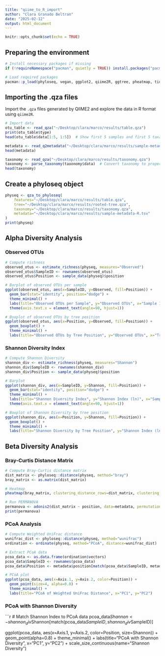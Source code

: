 ```yaml
---
title: "qiime_to_R_import"
author: "Clara Granado Beltran"
date: "2025-02-12"
output: html_document
---
```


```r
knitr::opts_chunk$set(echo = TRUE)
```

## Preparing the environment

```r
# Install necessary packages if missing
if (!requireNamespace("pacman", quietly = TRUE)) install.packages("pacman")

# Load required packages
pacman::p_load(phyloseq, vegan, ggplot2, qiime2R, ggtree, pheatmap, tidyr, tidyverse, ggpubr)
```

## Importing the .qza files

Import the `.qza` files generated by QIIME2 and explore the data in R format using `qiime2R`.

```r
# Import data
otu_table <- read_qza("~/Desktop/clara/marco/results/table.qza")
print(otu_table$type)
head(otu_table$data[1:5, 1:5])  # Show first 5 samples and first 5 taxa

metadata <- read_q2metadata("~/Desktop/clara/marco/results/sample-metadata-R.tsv")
head(metadata)

taxonomy <- read_qza("~/Desktop/clara/marco/results/taxonomy.qza")
taxonomy <- parse_taxonomy(taxonomy$data)  # Convert taxonomy to proper format
head(taxonomy)
```

## Create a phyloseq object

```r
physeq <- qza_to_phyloseq(
    features="~/Desktop/clara/marco/results/table.qza",
    tree="~/Desktop/clara/marco/results/rooted-tree.qza",
    taxonomy="~/Desktop/clara/marco/results/taxonomy.qza",
    metadata="~/Desktop/clara/marco/results/sample-metadata-R.tsv"
)
print(physeq)
```

## Alpha Diversity Analysis

### Observed OTUs

```r
# Compute richness
observed_otus <- estimate_richness(physeq, measures="Observed")
observed_otus$SampleID <- rownames(observed_otus)
observed_otus$Position <- sample_data(physeq)$position

# Barplot of observed OTUs per sample
ggplot(observed_otus, aes(x=SampleID, y=Observed, fill=Position)) +
  geom_bar(stat="identity", position="dodge") +
  theme_minimal() +
  labs(title="Observed OTUs per Sample", y="Observed OTUs", x="Sample ID") +
  theme(axis.text.x = element_text(angle=90, hjust=1))
```

```r
# Boxplot of observed OTUs by tree position
ggplot(observed_otus, aes(x=Position, y=Observed, fill=Position)) +
  geom_boxplot() +
  theme_minimal() +
  labs(title="Observed OTUs by Tree Position", y="Observed OTUs", x="Tree Position")
```

### Shannon Diversity Index

```r
# Compute Shannon Diversity
shannon_div <- estimate_richness(physeq, measures="Shannon")
shannon_div$SampleID <- rownames(shannon_div)
shannon_div$Position <- sample_data(physeq)$position

# Barplot
ggplot(shannon_div, aes(x=SampleID, y=Shannon, fill=Position)) +
  geom_bar(stat="identity", position="dodge") +
  theme_minimal() +
  labs(title="Shannon Diversity Index", y="Shannon Index (ln)", x="Sample ID") +
  theme(axis.text.x = element_text(angle=90, hjust=1))
```

```r
# Boxplot of Shannon Diversity by tree position
ggplot(shannon_div, aes(x=Position, y=Shannon, fill=Position)) +
  geom_boxplot() +
  theme_minimal() +
  labs(title="Shannon Diversity by Tree Position", y="Shannon Index (ln)", x="Tree Position")
```

## Beta Diversity Analysis

### Bray-Curtis Distance Matrix

```r
# Compute Bray-Curtis distance matrix
dist_matrix <- phyloseq::distance(physeq, method="bray")
bray_matrix <- as.matrix(dist_matrix)

# Heatmap
pheatmap(bray_matrix, clustering_distance_rows=dist_matrix, clustering_distance_cols=dist_matrix)

# Run PERMANOVA
permanova <- adonis2(dist_matrix ~ position, data=metadata, permutations=999)
print(permanova)
```

### PCoA Analysis

```r
# Compute Weighted UniFrac distance
wunifrac_dist <- phyloseq::distance(physeq, method="wunifrac")
ordination <- ordinate(physeq, method="PCoA", distance=wunifrac_dist)

# Extract PCoA data
pcoa_data <- as.data.frame(ordination$vectors)
pcoa_data$SampleID <- rownames(pcoa_data)
pcoa_data$Position <- metadata$position[match(pcoa_data$SampleID, metadata$SampleID)]

# PCoA plot
ggplot(pcoa_data, aes(x=Axis.1, y=Axis.2, color=Position)) +
  geom_point(size=4, alpha=0.8) +
  theme_minimal() +
  labs(title="PCoA of Weighted UniFrac Distance", x="PC1", y="PC2")
```

### PCoA with Shannon Diversity

```r
# Match Shannon Index to PCoA data
pcoa_data$Shannon <- shannon_div$Shannon[match(pcoa_data$SampleID, shannon_div$SampleID)]

ggplot(pcoa_data, aes(x=Axis.1, y=Axis.2, color=Position, size=Shannon)) +
  geom_point(alpha=0.8) +
  theme_minimal() +
  labs(title="PCoA with Shannon Diversity", x="PC1", y="PC2") +
  scale_size_continuous(name="Shannon Diversity")
